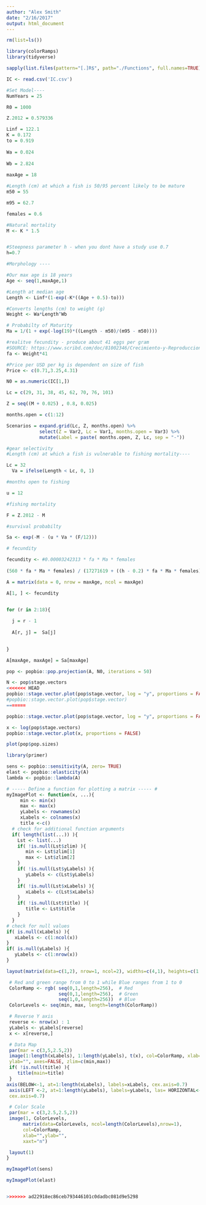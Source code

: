 ```yaml
---
author: "Alex Smith"
date: "2/16/2017"
output: html_document
---
```



```r
rm(list=ls())

library(colorRamps)
library(tidyverse)

sapply(list.files(pattern="[.]R$", path="./Functions", full.names=TRUE), source)

IC <- read.csv('IC.csv')

#Set Model----
NumYears = 25

R0 = 1000

Z.2012 = 0.579336

```


```r
Linf = 122.1
K = 0.172
to = 0.919
  
Wa = 0.024
  
Wb = 2.824
  
maxAge = 18

#Length (cm) at which a fish is 50/95 percent likely to be mature
m50 = 55

m95 = 62.7

females = 0.6

#Natural mortality
M <- K * 1.5


#Steepness parameter h - when you dont have a study use 0.7
h=0.7
```



```r
#Morphology ----

#Our max age is 18 years
Age <- seq(1,maxAge,1)

#Length at median age 
Length <- Linf*(1-exp(-K*((Age + 0.5)-to)))

#Converts lengths (cm) to weight (g)
Weight <- Wa*Length^Wb

# Probabilty of Maturity
Ma = 1/(1 + exp(-log(19)*((Length - m50)/(m95 - m50))))

#realitve fecundity - produce about 41 eggs per gram 
#SOURCE: https://www.scribd.com/doc/81002346/Crecimiento-y-Reproduccion-de-corvina
fa <- Weight*41

#Price per USD per kg is dependent on size of fish
Price <- c(0.71,3.25,4.31)

N0 = as.numeric(IC[1,])

```

```r
Lc = c(29, 31, 38, 45, 62, 70, 76, 101)

Z = seq((M + 0.025) , 0.8, 0.025)

months.open = c(1:12)

Scenarios = expand.grid(Lc, Z, months.open) %>%
            select(Z = Var2, Lc = Var1, months.open = Var3) %>%
            mutate(Label = paste( months.open, Z, Lc, sep = "-"))
```


```r
#gear selectivity
#Length (cm) at which a fish is vulnerable to fishing mortality----

Lc = 32
  Va = ifelse(Length < Lc, 0, 1)

#months open to fishing

u = 12

#fishing mortality

F = Z.2012 - M 

#survival probabilty

Sa <- exp(-M - (u * Va * (F/12)))

# fecundity

fecundity <- #0.00003242313 * fa * Ma * females 
  
(560 * fa * Ma * females) / (17271619 + ((h - 0.2) * fa * Ma * females))
```


```r

A = matrix(data = 0, nrow = maxAge, ncol = maxAge)

A[1, ] <- fecundity


for (r in 2:18){
  
  j = r - 1 
  
  A[r, j] =  Sa[j]

  
}

A[maxAge, maxAge] = Sa[maxAge]

```



```r
pop <- popbio::pop.projection(A, N0, iterations = 50)

N <- pop$stage.vectors 
<<<<<<< HEAD
popbio::stage.vector.plot(pop$stage.vector, log = "y", proportions = FALSE)
#popbio::stage.vector.plot(pop$stage.vector)
=======

popbio::stage.vector.plot(pop$stage.vector, log = "y", proportions = FALSE)

x <- log(pop$stage.vectors)
popbio::stage.vector.plot(x, proportions = FALSE)

plot(pop$pop.sizes)

library(primer)

sens <- popbio::sensitivity(A, zero= TRUE)
elast <- popbio::elasticity(A)
lambda <- popbio::lambda(A)

```
```r
# ----- Define a function for plotting a matrix ----- #
myImagePlot <- function(x, ...){
     min <- min(x)
     max <- max(x)
     yLabels <- rownames(x)
     xLabels <- colnames(x)
     title <-c()
  # check for additional function arguments
  if( length(list(...)) ){
    Lst <- list(...)
    if( !is.null(Lst$zlim) ){
       min <- Lst$zlim[1]
       max <- Lst$zlim[2]
    }
    if( !is.null(Lst$yLabels) ){
       yLabels <- c(Lst$yLabels)
    }
    if( !is.null(Lst$xLabels) ){
       xLabels <- c(Lst$xLabels)
    }
    if( !is.null(Lst$title) ){
       title <- Lst$title
    }
  }
# check for null values
if( is.null(xLabels) ){
   xLabels <- c(1:ncol(x))
}
if( is.null(yLabels) ){
   yLabels <- c(1:nrow(x))
}

layout(matrix(data=c(1,2), nrow=1, ncol=2), widths=c(4,1), heights=c(1,1))

 # Red and green range from 0 to 1 while Blue ranges from 1 to 0
 ColorRamp <- rgb( seq(0,1,length=256),  # Red
                   seq(0,1,length=256),  # Green
                   seq(1,0,length=256))  # Blue
 ColorLevels <- seq(min, max, length=length(ColorRamp))

 # Reverse Y axis
 reverse <- nrow(x) : 1
 yLabels <- yLabels[reverse]
 x <- x[reverse,]

 # Data Map
 par(mar = c(3,5,2.5,2))
 image(1:length(xLabels), 1:length(yLabels), t(x), col=ColorRamp, xlab="",
 ylab="", axes=FALSE, zlim=c(min,max))
 if( !is.null(title) ){
    title(main=title)
 }
axis(BELOW<-1, at=1:length(xLabels), labels=xLabels, cex.axis=0.7)
 axis(LEFT <-2, at=1:length(yLabels), labels=yLabels, las= HORIZONTAL<-1,
 cex.axis=0.7)

 # Color Scale
 par(mar = c(3,2.5,2.5,2))
 image(1, ColorLevels,
      matrix(data=ColorLevels, ncol=length(ColorLevels),nrow=1),
      col=ColorRamp,
      xlab="",ylab="",
      xaxt="n")

 layout(1)
}

myImagePlot(sens)

myImagePlot(elast)


>>>>>>> ad22918ec86ceb793446101c0dadbc081d9e5298
```

